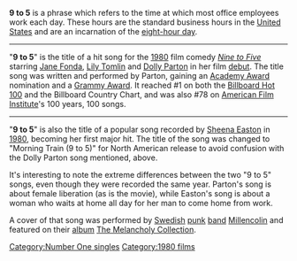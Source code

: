 '''9 to 5''' is a phrase which refers to the time at which most office employees work each day. These hours are the standard business hours in the [[United States]] and are an incarnation of the [[eight-hour day]].

----
"'''9 to 5'''" is the title of a hit song for the [[1980 in film|1980]] film comedy ''[[Nine to Five]]'' starring [[Jane Fonda]], [[Lily Tomlin]] and [[Dolly Parton]] in her film [[debut]]. The title song was written and performed by Parton, gaining an [[Academy Award]] nomination and a [[Grammy Award]]. It reached #1 on both the [[Billboard Hot 100]] and the Billboard Country Chart, and was also #78 on [[American Film Institute]]'s 100 years, 100 songs.

----

"'''9 to 5'''" is also the title of a popular song recorded by [[Sheena Easton]] in [[1980]], becoming her first major hit. The title of the song was changed to "Morning Train (9 to 5)" for North American release to avoid confusion with the Dolly Parton song mentioned, above.

It's interesting to note the extreme differences between the two "9 to 5" songs, even though they were recorded the same year. Parton's song is about female liberation (as is the movie), while Easton's song is about a woman who waits at home all day for her man to come home from work.

A cover of that song was performed by [[Sweden|Swedish]] [[punk]] [[band]] [[Millencolin]] and featured on their [[album]] [[The Melancholy Collection]].

[[Category:Number One singles]]
[[Category:1980 films]]
{{disambig}}